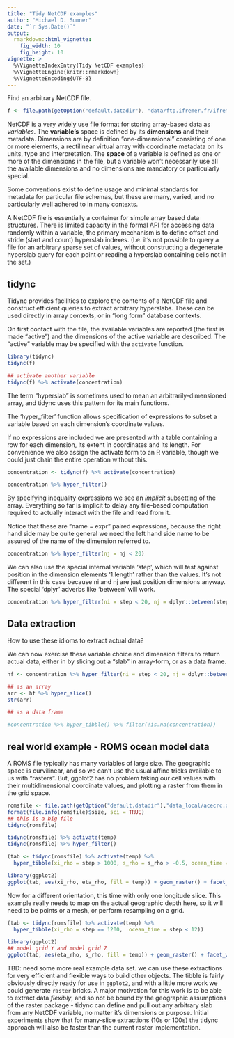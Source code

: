 ```yaml
---
title: "Tidy NetCDF examples"
author: "Michael D. Sumner"
date: "`r Sys.Date()`"
output:
  rmarkdown::html_vignette:
    fig_width: 10
    fig_height: 10
vignette: >
  %\VignetteIndexEntry{Tidy NetCDF examples}
  %\VignetteEngine{knitr::rmarkdown}
  %\VignetteEncoding{UTF-8}
---
```




Find an arbitrary NetCDF file. 

```r
f <- file.path(getOption("default.datadir"), "data/ftp.ifremer.fr/ifremer/cersat/products/gridded/psi-concentration/data/antarctic/daily/netcdf/2013/20130415.nc")
```

NetCDF is a very widely use file format for storing array-based data as *variables*. The **variable's** space is defined by its **dimensions** and their metadata. Dimensions are by definition "one-dimensional" consisting of one or more elements, a rectilinear virtual array with coordinate metadata on its units, type and interpretation. The **space** of a variable is defined as one or more of the dimensions in the file, but a variable won't necessarily use all the available dimensions and no dimensions are mandatory or particularly special. 

Some conventions exist to define usage and minimal standards for metadata for particular file schemas, but these are
many, varied, and no particularly well adhered to in many contexts. 

A NetCDF file is essentially a container for simple array based data structures. There is limited capacity in the formal API for accessing data randomly within a variable, the primary mechanism is to define offset and stride (start and count) hyperslab indexes. (I.e. it's not possible to query a file for an arbitrary sparse set of values, without constructing a degenerate hyperslab query for each point or reading a hyperslab containing cells not in the set.)


## tidync

Tidync provides facilities to explore the contents of a NetCDF file and construct efficient queries to extract
arbitrary hyperslabs. These can be used directly in array contexts, or in "long form" database contexts. 

On first contact with the file, the available variables are reported (the first is made "active") and
the dimensions of the active variable are described.  The "active" variable may be specified with the `activate` function. 


```r
library(tidync)
tidync(f)

## activate another variable
tidync(f) %>% activate(concentration)
```

The term "hyperslab" is sometimes used to mean an arbitrarily-dimensioned array, and tidync uses this pattern for its main functions. 

The 'hyper_filter' function allows specification of expressions to subset a variable based on each dimension's coordinate values. 

If no expressions are included we are presented with a table containing a row for each dimension, its extent
in coordinates and its length. For convenience we also assign the activate form to an R variable, though we could
just chain the entire operation without this. 

```r
concentration <- tidync(f) %>% activate(concentration) 

concentration %>% hyper_filter() 
```




By specifying inequality expressions we see an *implicit* subsetting of the array. Everything so far is implicit to 
delay any file-based computation required to actually interact with the file and read from it. 

Notice that these are "name = expr" paired expressions, because the right hand side may be quite general we 
need the left hand side name to be assured of the name of the dimension referred to. 

```r

concentration %>% hyper_filter(nj = nj < 20)


```

We can also use the special internal variable 'step', which will test against position in the dimension elements '1:length' rather than the values. It's not different in this case because ni and nj are just position dimensions anyway. The special 'dplyr' adverbs like 'between' will work. 

```r
concentration %>% hyper_filter(ni = step < 20, nj = dplyr::between(step, 30, 100))

```

## Data extraction

How to use these idioms to extract actual data? 

We can now exercise these variable choice and dimension filters to return actual data, either in by slicing out a  "slab" in array-form, or as a data frame. 

```r
hf <- concentration %>% hyper_filter(ni = step < 20, nj = dplyr::between(step, 30, 100))

## as an array
arr <- hf %>% hyper_slice()
str(arr)

## as a data frame

#concentration %>% hyper_tibble() %>% filter(!is.na(concentration))

```


## real world example  - ROMS ocean model data

A ROMS file typically has many variables of large size. The geographic space is curvilinear, and so we can't use the usual affine tricks available to us with "rasters". But, ggplot2 has no problem taking our cell values with their multidimensional coordinate values, and plotting a raster from them in the grid space. 


```r
romsfile <- file.path(getOption("default.datadir"),"data_local/acecrc.org.au/ROMS/s_corney/cpolar/ocean_his_3307.nc")
format(file.info(romsfile)$size, sci = TRUE)
## this is a big file
tidync(romsfile)

tidync(romsfile) %>% activate(temp)
tidync(romsfile) %>% hyper_filter()

(tab <- tidync(romsfile) %>% activate(temp) %>% 
  hyper_tibble(xi_rho = step > 1000, s_rho = s_rho > -0.5, ocean_time = step == 1))

library(ggplot2)
ggplot(tab, aes(xi_rho, eta_rho, fill = temp)) + geom_raster() + facet_wrap(~s_rho)

```

Now for a different orientation, this time with only one longitude slice. This example really needs to map on the actual geographic depth here, so it will need to be points or a mesh, or perform resampling on a grid. 

```r
(tab <- tidync(romsfile) %>% activate(temp) %>% 
  hyper_tibble(xi_rho = step == 1200,  ocean_time = step < 12))

library(ggplot2)
## model grid Y and model grid Z
ggplot(tab, aes(eta_rho, s_rho, fill = temp)) + geom_raster() + facet_wrap(~ocean_time)
```
TBD: need some more real example data set. we can use these extractions for very efficient and flexible ways to build other objects. The tibble is fairly obviously directly ready for use in `ggplot2`, and with a little more work we could generate `raster` bricks.  A major motivation for this work is to be able to extract data *flexibly*, and so not be bound by the geographic assumptions of the raster package - tidync can define and pull out any arbitrary slab from any NetCDF variable, no matter it's dimensions or purpose.  Initial experiments show that for many-slice extractions (10s or 100s) the tidync approach will also be faster than the current raster implementation. 

